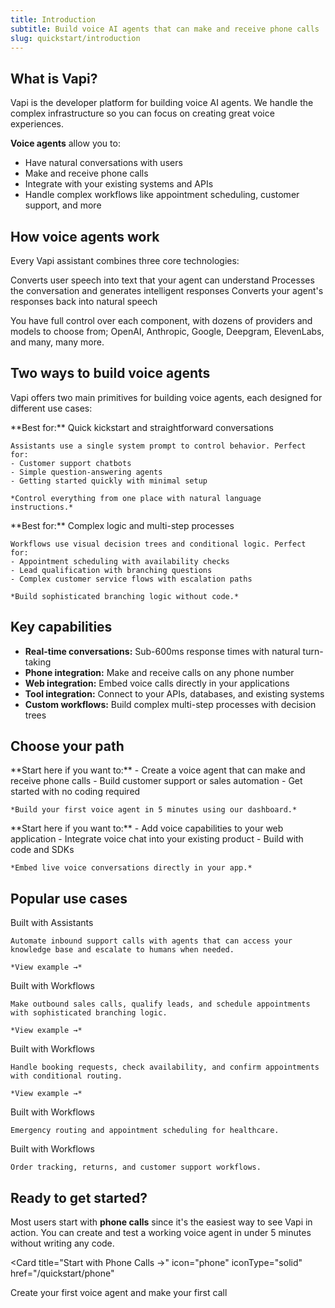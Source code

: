 ```yaml
---
title: Introduction
subtitle: Build voice AI agents that can make and receive phone calls
slug: quickstart/introduction
---
```


## What is Vapi?

Vapi is the developer platform for building voice AI agents. We handle the complex infrastructure so you can focus on creating great voice experiences.

**Voice agents** allow you to:
- Have natural conversations with users
- Make and receive phone calls
- Integrate with your existing systems and APIs
- Handle complex workflows like appointment scheduling, customer support, and more

## How voice agents work

Every Vapi assistant combines three core technologies:

<CardGroup cols={3}>
  <Card title="Speech-to-Text" icon="microphone" iconType="solid">
    Converts user speech into text that your agent can understand
  </Card>
  <Card title="Large Language Model" icon="brain" iconType="solid">
    Processes the conversation and generates intelligent responses
  </Card>
  <Card title="Text-to-Speech" icon="volume-high" iconType="solid">
    Converts your agent's responses back into natural speech
  </Card>
</CardGroup>

You have full control over each component, with dozens of providers and models to choose from; OpenAI, Anthropic, Google, Deepgram, ElevenLabs, and many, many more.

## Two ways to build voice agents

Vapi offers two main primitives for building voice agents, each designed for different use cases:

<CardGroup cols={2}>
  <Card 
    title="Assistants" 
    icon="robot" 
    iconType="solid"
    href="/assistants/dynamic-variables"
  >
    **Best for:** Quick kickstart and straightforward conversations
    
    Assistants use a single system prompt to control behavior. Perfect for:
    - Customer support chatbots
    - Simple question-answering agents
    - Getting started quickly with minimal setup
    
    *Control everything from one place with natural language instructions.*
  </Card>
  <Card 
    title="Workflows" 
    icon="diagram-project" 
    iconType="solid"
    href="/workflows/quickstart"
  >
    **Best for:** Complex logic and multi-step processes
    
    Workflows use visual decision trees and conditional logic. Perfect for:
    - Appointment scheduling with availability checks
    - Lead qualification with branching questions
    - Complex customer service flows with escalation paths
    
    *Build sophisticated branching logic without code.*
  </Card>
</CardGroup>

## Key capabilities

- **Real-time conversations:** Sub-600ms response times with natural turn-taking
- **Phone integration:** Make and receive calls on any phone number
- **Web integration:** Embed voice calls directly in your applications  
- **Tool integration:** Connect to your APIs, databases, and existing systems
- **Custom workflows:** Build complex multi-step processes with decision trees

## Choose your path

<CardGroup cols={2}>
  <Card
    title="Phone Calls"
    icon="phone"
    iconType="solid"
    href="/quickstart/phone"
  >
    **Start here if you want to:**
    - Create a voice agent that can make and receive phone calls
    - Build customer support or sales automation
    - Get started with no coding required

    *Build your first voice agent in 5 minutes using our dashboard.*
  </Card>
  <Card
    title="Web Integration"
    icon="browser"
    iconType="solid"
    href="/quickstart/web"
  >
    **Start here if you want to:**
    - Add voice capabilities to your web application
    - Integrate voice chat into your existing product
    - Build with code and SDKs

    *Embed live voice conversations directly in your app.*
  </Card>
</CardGroup>

## Popular use cases

<CardGroup cols={3}>
  <Card 
    title="Customer Support" 
    icon="headset" 
    iconType="solid"
    href="/examples/inbound-support"
  >
    <div class="vapi-badge vapi-badge-assistant">Built with Assistants</div>
    
    Automate inbound support calls with agents that can access your knowledge base and escalate to humans when needed.
    
    *View example →*
  </Card>
  <Card 
    title="Sales & Lead Qualification" 
    icon="phone-office" 
    iconType="solid"
    href="/workflows/examples/lead-qualification"
  >
    <div class="vapi-badge vapi-badge-workflow">Built with Workflows</div>
    
    Make outbound sales calls, qualify leads, and schedule appointments with sophisticated branching logic.
    
    *View example →*
  </Card>
  <Card 
    title="Appointment Scheduling" 
    icon="calendar-check" 
    iconType="solid"
    href="/workflows/examples/appointment-scheduling"
  >
    <div class="vapi-badge vapi-badge-workflow">Built with Workflows</div>
    
    Handle booking requests, check availability, and confirm appointments with conditional routing.
    
    *View example →*
  </Card>
</CardGroup>

<CardGroup cols={2}>
  <Card 
    title="Medical Triage & Scheduling" 
    icon="stethoscope" 
    iconType="solid"
    href="/workflows/examples/clinic-triage-scheduling"
  >
    <div class="vapi-badge vapi-badge-workflow">Built with Workflows</div>
    
    Emergency routing and appointment scheduling for healthcare.
  </Card>
  <Card 
    title="E-commerce Order Management" 
    icon="shopping-cart" 
    iconType="solid"
    href="/workflows/examples/ecommerce-order-management"
  >
    <div class="vapi-badge vapi-badge-workflow">Built with Workflows</div>
    
    Order tracking, returns, and customer support workflows.
  </Card>
</CardGroup>

## Ready to get started?

Most users start with **phone calls** since it's the easiest way to see Vapi in action. You can create and test a working voice agent in under 5 minutes without writing any code.

<Card
  title="Start with Phone Calls →"
  icon="phone"
  iconType="solid"
  href="/quickstart/phone"
>
  Create your first voice agent and make your first call
</Card> 
